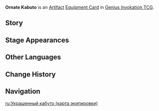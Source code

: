 {{About|the [[Genius Invokation TCG]] Equipment Card|the [[Artifact]]|Ornate Kabuto}}
{{Genius Invokation TCG Infobox
|title     = Ornate Kabuto
|id        = 312007
|image     = Ornate Kabuto Equipment Card.png
|type      = Equipment Card
|group     = Artifact
|effect    = After another character of yours uses an Elemental Burst: The character to which this is attached gains 1 Energy.
|unaligned = 2
|source1   = {{Sold By}}
}}
'''Ornate Kabuto''' is an [[Artifact Card|Artifact]] [[Equipment Card]] in [[Genius Invokation TCG]].

==Story==
{{Description|"Thirteen years went by like a dream. The scarlet snow flies through the shadowed pass like smoke. You have now gone afar."|title=Bygone Lightning: Ornate Kabuto}}

==Stage Appearances==
{{Genius Invokation TCG Stage Appearances}}

==Other Languages==
{{Transclude|Ornate Kabuto|Other Languages}}

==Change History==
{{Change History|3.5}}

==Navigation==
{{Genius Invokation TCG Navbox|Equipment Card}}

[[ru:Украшенный кабуто (карта экипировки)]]